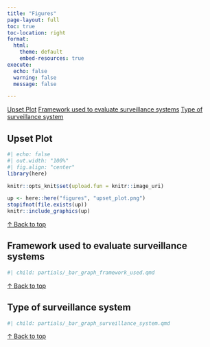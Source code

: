 ```yaml
---
title: "Figures"
page-layout: full
toc: true
toc-location: right
format:
  html:
    theme: default
    embed-resources: true 
execute:
  echo: false
  warning: false
  message: false

---
```


<div id="top"></div>

<!-- Top quick nav (clickable bar) -->
<div class="nav nav-pills mb-3">
  <a class="nav-link" href="#upset-plot">Upset Plot</a>
  <a class="nav-link" href="#framework-used">Framework used to evaluate surveillance systems</a>
  <a class="nav-link" href="#surv-system">Type of surveillance system</a>
</div>

## Upset Plot {#upset-plot}

```r
#| echo: false
#| out.width: "100%"
#| fig.align: "center"
library(here)

knitr::opts_knit$set(upload.fun = knitr::image_uri)

up <- here::here("figures", "upset_plot.png")
stopifnot(file.exists(up))
knitr::include_graphics(up)

```

<p class="mt-2"><a href="#top">↑ Back to top</a></p>

## Framework used to evaluate surveillance systems {#framework-used}
```r
#| child: partials/_bar_graph_framework_used.qmd

```
<p class="mt-2"><a href="#top">↑ Back to top</a></p>

## Type of surveillance system {#surv-system}
```r
#| child: partials/_bar_graph_surveillance_system.qmd
```
<p class="mt-2"><a href="#top">↑ Back to top</a></p> 
